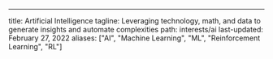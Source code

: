---
title: Artificial Intelligence
tagline: Leveraging technology, math, and data to generate insights and automate complexities 
path: interests/ai
last-updated: February 27, 2022
aliases: ["AI", "Machine Learning", "ML", "Reinforcement Learning", "RL"]